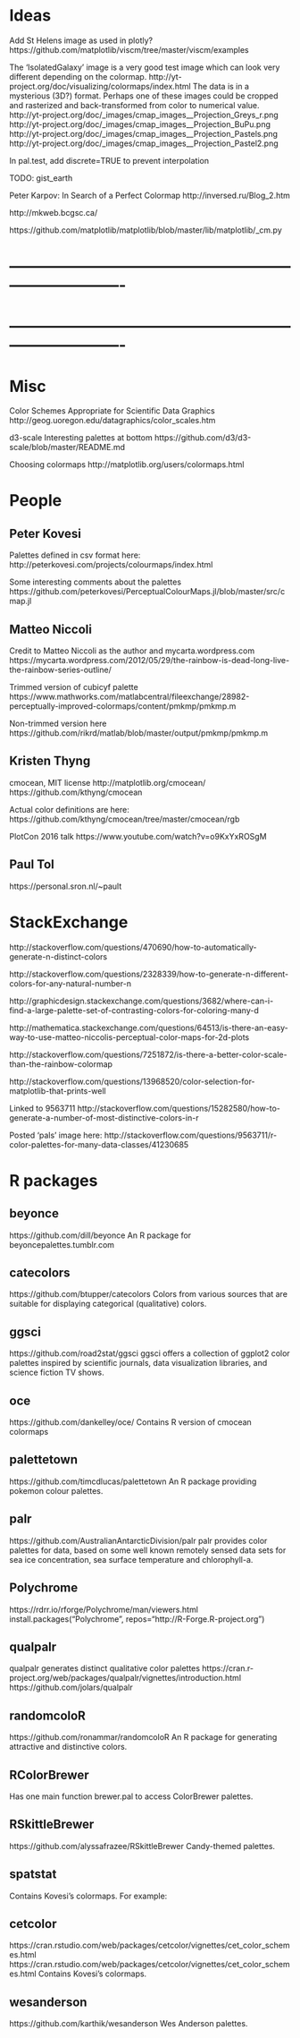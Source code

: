 
# Ideas

Add St Helens image as used in plotly?
https://github.com/matplotlib/viscm/tree/master/viscm/examples

The 'IsolatedGalaxy' image is a very good test image which can look very different depending on the colormap.
http://yt-project.org/doc/visualizing/colormaps/index.html
The data is in a mysterious (3D?) format.  Perhaps one of these images could be cropped and rasterized and back-transformed from color to numerical value.
http://yt-project.org/doc/_images/cmap_images__Projection_Greys_r.png
http://yt-project.org/doc/_images/cmap_images__Projection_BuPu.png
http://yt-project.org/doc/_images/cmap_images__Projection_Pastels.png
http://yt-project.org/doc/_images/cmap_images__Projection_Pastel2.png


In pal.test, add discrete=TRUE to prevent interpolation

TODO: gist_earth

Peter Karpov: In Search of a Perfect Colormap
http://inversed.ru/Blog_2.htm

http://mkweb.bcgsc.ca/

https://github.com/matplotlib/matplotlib/blob/master/lib/matplotlib/_cm.py


# ----------------------------------------------------------------------------
# ----------------------------------------------------------------------------

# Misc

Color Schemes Appropriate for Scientific Data Graphics
http://geog.uoregon.edu/datagraphics/color_scales.htm

d3-scale Interesting palettes at bottom
https://github.com/d3/d3-scale/blob/master/README.md

Choosing colormaps
http://matplotlib.org/users/colormaps.html


# People


## Peter Kovesi

Palettes defined in csv format here:
http://peterkovesi.com/projects/colourmaps/index.html

Some interesting comments about the palettes
https://github.com/peterkovesi/PerceptualColourMaps.jl/blob/master/src/cmap.jl


## Matteo Niccoli

Credit to Matteo Niccoli as the author and mycarta.wordpress.com
https://mycarta.wordpress.com/2012/05/29/the-rainbow-is-dead-long-live-the-rainbow-series-outline/

Trimmed version of cubicyf palette
https://www.mathworks.com/matlabcentral/fileexchange/28982-perceptually-improved-colormaps/content/pmkmp/pmkmp.m

Non-trimmed version here
https://github.com/rikrd/matlab/blob/master/output/pmkmp/pmkmp.m


## Kristen Thyng

cmocean, MIT license
http://matplotlib.org/cmocean/
https://github.com/kthyng/cmocean

Actual color definitions are here:
https://github.com/kthyng/cmocean/tree/master/cmocean/rgb

PlotCon 2016 talk
https://www.youtube.com/watch?v=o9KxYxROSgM


## Paul Tol

https://personal.sron.nl/~pault


# StackExchange

http://stackoverflow.com/questions/470690/how-to-automatically-generate-n-distinct-colors

http://stackoverflow.com/questions/2328339/how-to-generate-n-different-colors-for-any-natural-number-n

http://graphicdesign.stackexchange.com/questions/3682/where-can-i-find-a-large-palette-set-of-contrasting-colors-for-coloring-many-d

http://mathematica.stackexchange.com/questions/64513/is-there-an-easy-way-to-use-matteo-niccolis-perceptual-color-maps-for-2d-plots

http://stackoverflow.com/questions/7251872/is-there-a-better-color-scale-than-the-rainbow-colormap

http://stackoverflow.com/questions/13968520/color-selection-for-matplotlib-that-prints-well

Linked to 9563711
http://stackoverflow.com/questions/15282580/how-to-generate-a-number-of-most-distinctive-colors-in-r

Posted 'pals' image here:
http://stackoverflow.com/questions/9563711/r-color-palettes-for-many-data-classes/41230685


# R packages

## beyonce
https://github.com/dill/beyonce
An R package for beyoncepalettes.tumblr.com

## catecolors
https://github.com/btupper/catecolors
Colors from various sources that are suitable for displaying categorical (qualitative) colors.

## ggsci
https://github.com/road2stat/ggsci
ggsci offers a collection of ggplot2 color palettes inspired by scientific journals, data visualization libraries, and science fiction TV shows.

## oce
https://github.com/dankelley/oce/
Contains R version of cmocean colormaps

## palettetown
https://github.com/timcdlucas/palettetown
An R package providing pokemon colour palettes.

## palr
https://github.com/AustralianAntarcticDivision/palr
palr provides color palettes for data, based on some well known remotely sensed data sets for sea ice concentration, sea surface temperature and chlorophyll-a.

## Polychrome
https://rdrr.io/rforge/Polychrome/man/viewers.html
install.packages("Polychrome", repos="http://R-Forge.R-project.org")

## qualpalr
qualpalr generates distinct qualitative color palettes
https://cran.r-project.org/web/packages/qualpalr/vignettes/introduction.html
https://github.com/jolars/qualpalr

## randomcoloR
https://github.com/ronammar/randomcoloR
An R package for generating attractive and distinctive colors.

## RColorBrewer
Has one main function brewer.pal to access ColorBrewer palettes.

## RSkittleBrewer
https://github.com/alyssafrazee/RSkittleBrewer
Candy-themed palettes.

## spatstat
Contains Kovesi's colormaps.  For example:

## cetcolor
https://cran.rstudio.com/web/packages/cetcolor/vignettes/cet_color_schemes.html
https://cran.rstudio.com/web/packages/cetcolor/vignettes/cet_color_schemes.html
Contains Kovesi's colormaps.

## wesanderson
https://github.com/karthik/wesanderson
Wes Anderson palettes.
